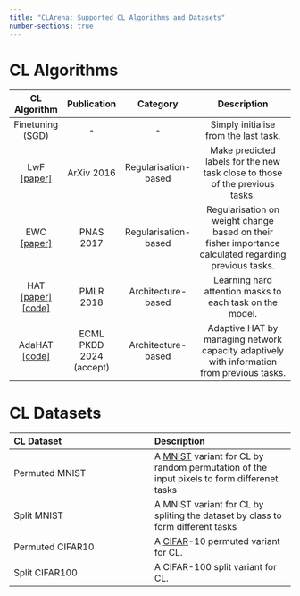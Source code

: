 ```yaml
---
title: "CLArena: Supported CL Algorithms and Datasets"
number-sections: true
---
```


# CL Algorithms

|         CL Algorithm                     |                      Publication                         | Category                |              Description               |
| :--: | :----------: | :---: | :----------------------------------------------------------: |
|  Finetuning (SGD)  | - |     - | Simply initialise from the last task.    |
| LwF [[paper]](https://arxiv.org/abs/1606.09282) | ArXiv 2016 |Regularisation-based |  Make predicted labels for the new task close to those of the previous tasks.      |
| EWC [[paper]](https://www.pnas.org/doi/10.1073/pnas.1611835114) | PNAS 2017 |  Regularisation-based|  Regularisation on weight change based on their fisher importance calculated regarding previous tasks.   |
| HAT  [[paper]](http://proceedings.mlr.press/v80/serra18a.html)[[code]](https://github.com/joansj/hat)| PMLR 2018 |    Architecture-based|   Learning hard attention masks to each task on the model.                             |
| AdaHAT [[code]](https://github.com/pengxiang-wang/continual-learning-arena) | ECML PKDD 2024 (accept) |  Architecture-based|  Adaptive HAT by managing network capacity adaptively with information from previous tasks.    |

# CL Datasets

| CL Dataset  |    Description       |
| :----------------------------------------------------------- |:----------------------------------------------------------- |
| Permuted MNIST  | A [MNIST](http://yann.lecun.com/exdb/mnist/) variant for CL by random permutation of the input pixels to form differenet tasks   |
| Split MNIST | A MNIST variant for CL by spliting the dataset by class to form different tasks |
| Permuted CIFAR10 |  A [CIFAR](https://www.cs.toronto.edu/~kriz/cifar.html)-10 permuted variant for CL.   |
| Split CIFAR100 | A CIFAR-100 split variant for CL.  |



<br>
